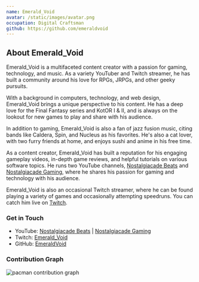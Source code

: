 ```yaml
---
name: Emerald_Void
avatar: /static/images/avatar.png
occupation: Digital Craftsman
github: https://github.com/emeraldvoid
---
```


## About Emerald_Void

Emerald_Void is a multifaceted content creator with a passion for gaming, technology, and music. As a variety YouTuber and Twitch streamer, he has built a community around his love for RPGs, JRPGs, and other geeky pursuits.

With a background in computers, technology, and web design, Emerald_Void brings a unique perspective to his content. He has a deep love for the Final Fantasy series and KotOR I & II, and is always on the lookout for new games to play and share with his audience.

In addition to gaming, Emerald_Void is also a fan of jazz fusion music, citing bands like Caldera, Spin, and Nucleus as his favorites. He's also a cat lover, with two furry friends at home, and enjoys sushi and anime in his free time.

As a content creator, Emerald_Void has built a reputation for his engaging gameplay videos, in-depth game reviews, and helpful tutorials on various software topics. He runs two YouTube channels, [Nostalgiacade Beats](https://www.youtube.com/channel/UCDPWZIa6af90b7l3RUScLQA) and [Nostalgiacade Gaming](https://www.youtube.com/@nostalgiacade), where he shares his passion for gaming and technology with his audience.

Emerald_Void is also an occasional Twitch streamer, where he can be found playing a variety of games and occasionally attempting speedruns. You can catch him live on [Twitch](https://www.twitch.tv/emerald_void).

### Get in Touch

* YouTube: [Nostalgiacade Beats](https://www.youtube.com/channel/UCDPWZIa6af90b7l3RUScLQA) | [Nostalgiacade Gaming](https://www.youtube.com/@nostalgiacade)
* Twitch: [Emerald_Void](https://www.twitch.tv/emerald_void)
* GitHub: [EmeraldVoid](https://github.com/EmeraldVoid)

### Contribution Graph

<picture>
  <source media="(prefers-color-scheme: dark)" srcset="https://raw.githubusercontent.com/EmeraldVoid/EmeraldVoid/output/pacman-contribution-graph-dark.svg">
  <source media="(prefers-color-scheme: light)" srcset="https://raw.githubusercontent.com/EmeraldVoid/EmeraldVoid/output/pacman-contribution-graph.svg">
  <img alt="pacman contribution graph" src="https://raw.githubusercontent.com/EmeraldVoid/EmeraldVoid/output/pacman-contribution-graph.svg" />
</picture>
